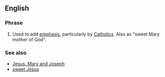 ==English==

===Phrase===
{{infl|en|phrase}}

# {{idiomatic}} Used to add [[emphasis]], particularly by [[Catholics]]. Also as "sweet Mary mother of God".

===See also===
* [[Jesus, Mary and Joseph]]
* [[sweet Jesus]]